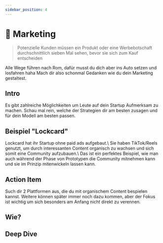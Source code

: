 ```yaml
---
sidebar_position: 4
---
```


# 🤩 Marketing

> Potenzielle Kunden müssen ein Produkt oder eine Werbebotschaft durchschnittlich sieben Mal sehen, bevor sie sich zum Kauf entscheiden

<Admonition icon="🫨">
  Alle Wege führen nach Rom, dafür musst du dich aber ins Auto setzen und
  losfahren haha Mach dir also schonmal Gedanken wie du dein Marketing
  gestaltest.
</Admonition>

## Intro

<TwoColumns>
  Es gibt zahlreiche Möglichkeiten um Leute auf dein Startup Aufmerksam zu
  machen. Schau mal rein, welche der Strategien dir am besten zusagen und für
  dein Modell am besten passen.
  <YouTube videoId="zG_IXr6NXAg" />
</TwoColumns>

## Beispiel "Lockcard"

<TwoColumns>
  Lockcard hat ihr Startup ohne paid ads aufgebaut.\ Sie haben TikTok/Reels
  genutzt, um durch interessanten Content organisch zu wachsen und sich somit
  eine Community aufzubauen.\ Das ist ein perfektes Beispiel, wie man auch
  während der Phase von Prototypen die Community mitnehmen kann und sie im
  Prinzip mitenwickeln lassen kann.
  <YouTube videoId="tMZZgfkYO80" />
</TwoColumns>

## Action Item

Such dir 2 Plattformen aus, die du mit organischem Content bespielen kannst.
Weitere können später immer noch dazu kommen, aber der Fokus ist wichtig um sich besonders am Anfang nicht direkt zu verennen.

## Wie?

<Tooltipp
  toolName="Notion"
  toolDescription="Achtung: Nicht erschrecken lassen, es ist sehr umfangreich - daher umso hilfreicher :)"
  toolSource="https://www.notion.so/notion/Marketing-Team-in-a-Box-7890a3c7b50245b4bdb9e5f4d7531e0f"
  buttonText="Dupliziere das Board"
/>

## Deep Dive

<TwoColumns>
  <YouTube videoId="R8DjaBleN7E" />
  <YouTube videoId="k2rpBhMY0ys" />
  <YouTube videoId="hyYCn_kAngI" />
  <YouTube videoId="IjS9eTpmhgk" />
</TwoColumns>
